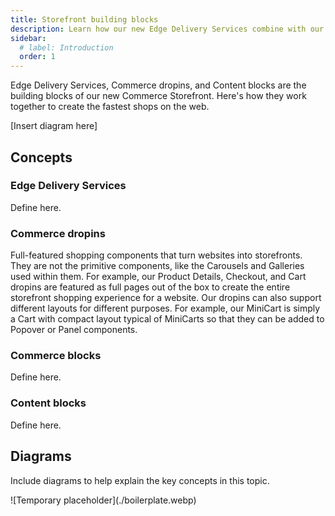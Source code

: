 ```yaml
---
title: Storefront building blocks
description: Learn how our new Edge Delivery Services combine with our Commerce Dropins to create the fastest shops on the web.
sidebar:
  # label: Introduction
  order: 1
---
```



Edge Delivery Services, Commerce dropins, and Content blocks are the building blocks of our new Commerce Storefront. Here's how they work together to create the fastest shops on the web.

[Insert diagram here]

## Concepts

<Concepts>

### Edge Delivery Services

Define here.

### Commerce dropins

Full-featured shopping components that turn websites into storefronts. They are not the primitive components, like the Carousels and Galleries used within them. For example, our Product Details, Checkout, and Cart dropins are featured as full pages out of the box to create the entire storefront shopping experience for a website. Our dropins can also support different layouts for different purposes. For example, our MiniCart is simply a Cart with compact layout typical of MiniCarts so that they can be added to Popover or Panel components.

### Commerce blocks

Define here.

### Content blocks

Define here.

</Concepts>

## Diagrams

Include diagrams to help explain the key concepts in this topic.

<Diagram caption="How Edge Delivery, Commerce dropins, and Content blocks work together.">
  ![Temporary placeholder](./boilerplate.webp)
</Diagram>
